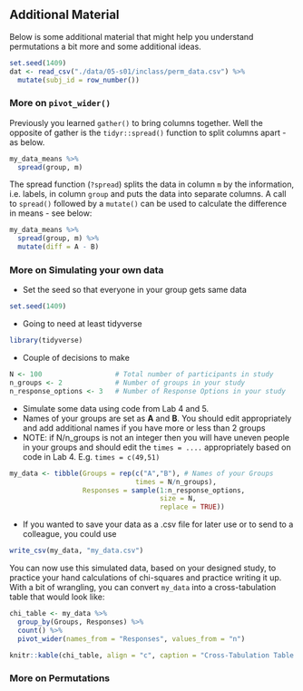## Additional Material

Below is some additional material that might help you understand permutations a bit more and some additional ideas.

```r
set.seed(1409)
dat <- read_csv("./data/05-s01/inclass/perm_data.csv") %>% 
  mutate(subj_id = row_number())
``` 

### More on `pivot_wider()` {-}

Previously you learned `gather()` to bring columns together. Well the opposite of gather is the `tidyr::spread()` function to split columns apart - as below.

```r
my_data_means %>%
  spread(group, m)
```

The spread function (`?spread`) splits the data in column `m` by the information, i.e. labels, in column `group` and puts the data into separate columns.  A call to `spread()` followed by a `mutate()` can be used to calculate the difference in means - see below:

```r
my_data_means %>%
  spread(group, m) %>%
  mutate(diff = A - B) 
```

### More on Simulating your own data {-}

* Set the seed so that everyone in your group gets same data

```r
set.seed(1409)
```

* Going to need at least tidyverse

```r
library(tidyverse)
```

* Couple of decisions to make

```r
N <- 100                  # Total number of participants in study
n_groups <- 2             # Number of groups in your study
n_response_options <- 3   # Number of Response Options in your study
```

* Simulate some data using code from Lab 4 and 5.
* Names of your groups are set as **A** and **B**. You should edit appropriately and add additional names if you have more or less than 2 groups
* NOTE: if N/n_groups is not an integer then you will have uneven people in your groups and should edit the `times = ....` appropriately based on code in Lab 4. E.g. `times = c(49,51)`

```r
my_data <- tibble(Groups = rep(c("A","B"), # Names of your Groups
                               times = N/n_groups), 
                  Responses = sample(1:n_response_options, 
                                     size = N, 
                                     replace = TRUE))
```

* If you wanted to save your data as a .csv file for later use or to send to a colleague, you could use

```r
write_csv(my_data, "my_data.csv")
```

You can now use this simulated data, based on your designed study, to practice your hand calculations of chi-squares and practice writing it up. With a bit of wrangling, you can convert `my_data` into a cross-tabulation table that would look like:

```r
chi_table <- my_data %>% 
  group_by(Groups, Responses) %>% 
  count() %>% 
  pivot_wider(names_from = "Responses", values_from = "n")
```

```r
knitr::kable(chi_table, align = "c", caption = "Cross-Tabulation Table of Simulated Data for learning about chi-squares")
```


### More on Permutations {-}
